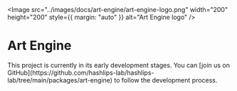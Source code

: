 
<br />
<br />

<Image
  src="../images/docs/art-engine/art-engine-logo.png"
  width="200"
  height="200"
  style={{ margin: "auto" }}
  alt="Art Engine logo"
/>

# Art Engine

<Callout type="info">
  This project is currently in its early development stages. You can [join us on
  GitHub](https://github.com/hashlips-lab/hashlips-lab/tree/main/packages/art-engine)
  to follow the development process.
</Callout>
